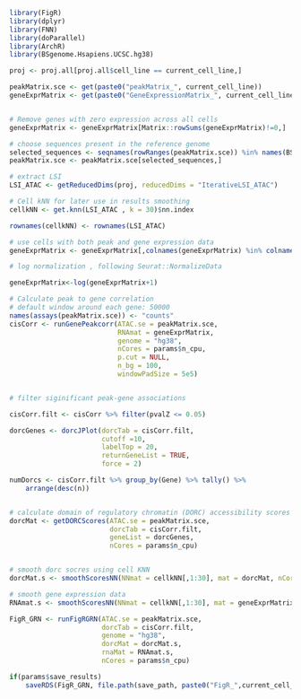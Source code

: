 ```r
library(FigR)
library(dplyr)
library(FNN)
library(doParallel)
library(ArchR)
library(BSgenome.Hsapiens.UCSC.hg38)

proj <- proj.all[proj.all$cell_line == current_cell_line,]

peakMatrix.sce <- get(paste0("peakMatrix_", current_cell_line))
geneExprMatrix <- get(paste0("GeneExpressionMatrix_", current_cell_line))


# Remove genes with zero expression across all cells
geneExprMatrix <- geneExprMatrix[Matrix::rowSums(geneExprMatrix)!=0,]

# choose sequences present in the reference genome
selected_sequences <- seqnames(rowRanges(peakMatrix.sce)) %in% names(BSgenome.Hsapiens.UCSC.hg38)
peakMatrix.sce <- peakMatrix.sce[selected_sequences,]

# extract LSI
LSI_ATAC <- getReducedDims(proj, reducedDims = "IterativeLSI_ATAC")

# Cell kNN for later use in results smoothing
cellkNN <- get.knn(LSI_ATAC , k = 30)$nn.index

rownames(cellkNN) <- rownames(LSI_ATAC)

# use cells with both peak and gene expression data
geneExprMatrix <- geneExprMatrix[,colnames(geneExprMatrix) %in% colnames(peakMatrix.sce)]

# log normalization , following Seurat::NormalizeData

geneExprMatrix<-log(geneExprMatrix+1)

# Calculate peak to gene correlation
# default window around each gene: 50000
names(assays(peakMatrix.sce)) <- "counts"
cisCorr <- runGenePeakcorr(ATAC.se = peakMatrix.sce,
                           RNAmat = geneExprMatrix,
                           genome = "hg38",
                           nCores = params$n_cpu,
                           p.cut = NULL,
                           n_bg = 100,
                           windowPadSize = 5e5)


# filter siginificant peak-gene associations

cisCorr.filt <- cisCorr %>% filter(pvalZ <= 0.05)

dorcGenes <- dorcJPlot(dorcTab = cisCorr.filt,
                       cutoff =10,
                       labelTop = 20,
                       returnGeneList = TRUE,
                       force = 2)

numDorcs <- cisCorr.filt %>% group_by(Gene) %>% tally() %>%
    arrange(desc(n))


# calculate domain of regulatory chromatin (DORC) accessibility scores for each gene
dorcMat <- getDORCScores(ATAC.se = peakMatrix.sce,
                         dorcTab = cisCorr.filt,
                         geneList = dorcGenes,
                         nCores = params$n_cpu)


# smooth dorc socres using cell KNN
dorcMat.s <- smoothScoresNN(NNmat = cellkNN[,1:30], mat = dorcMat, nCores = params$n_cpu)

# smooth gene expression data
RNAmat.s <- smoothScoresNN(NNmat = cellkNN[,1:30], mat = geneExprMatrix, nCores = params$n_cpu)

FigR_GRN <- runFigRGRN(ATAC.se = peakMatrix.sce,
                       dorcTab = cisCorr.filt,
                       genome = "hg38",
                       dorcMat = dorcMat.s,
                       rnaMat = RNAmat.s,
                       nCores = params$n_cpu)

if(params$save_results)
    saveRDS(FigR_GRN, file.path(save_path, paste0("FigR_",current_cell_line, ".rds")))

```
